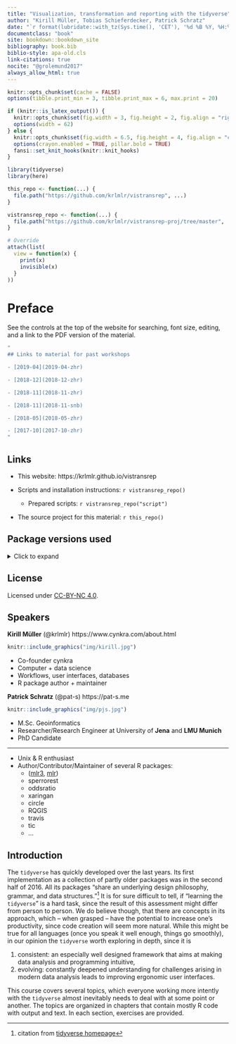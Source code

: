 ```yaml
---
title: "Visualization, transformation and reporting with the tidyverse"
author: "Kirill Müller, Tobias Schieferdecker, Patrick Schratz"
date: "`r format(lubridate::with_tz(Sys.time(), 'CET'), '%d %B %Y, %H:%M %Z')`"
documentclass: "book"
site: bookdown::bookdown_site
bibliography: book.bib
biblio-style: apa-old.cls
link-citations: true
nocite: "@grolemund2017"
always_allow_html: true
---
```


```r
knitr::opts_chunk$set(cache = FALSE)
options(tibble.print_min = 3, tibble.print_max = 6, max.print = 20)

if (knitr::is_latex_output()) {
  knitr::opts_chunk$set(fig.width = 3, fig.height = 2, fig.align = "right")
  options(width = 62)
} else {
  knitr::opts_chunk$set(fig.width = 6.5, fig.height = 4, fig.align = "center")
  options(crayon.enabled = TRUE, pillar.bold = TRUE)
  fansi::set_knit_hooks(knitr::knit_hooks)
}

library(tidyverse)
library(here)

this_repo <- function(...) {
  file.path("https://github.com/krlmlr/vistransrep", ...)
}

vistransrep_repo <- function(...) {
  file.path("https://github.com/krlmlr/vistransrep-proj/tree/master", ...)
}

# Override
attach(list(
  view = function(x) {
    print(x)
    invisible(x)
  }
))
```


# Preface {-}

See the controls at the top of the website for searching, font size, editing, and a link to the PDF version of the material.


```r
"
## Links to material for past workshops

- [2019-04](2019-04-zhr)

- [2018-12](2018-12-zhr)

- [2018-11](2018-11-zhr)

- [2018-11](2018-11-snb)

- [2018-05](2018-05-zhr)

- [2017-10](2017-10-zhr)
"
```

## Links {-}

- This website: https://krlmlr.github.io/vistransrep

- Scripts and installation instructions: `r vistransrep_repo()`
    - Prepared scripts: `r vistransrep_repo("script")`

- The source project for this material: `r this_repo()`

## Package versions used {-}

<details><summary>Click to expand</summary>

```r
library(tidyverse)
library(here)
```

```r
withr::with_options(list(width = 80), print(sessioninfo::session_info()))
```

</details>

## License {-}

Licensed under [CC-BY-NC 4.0](https://creativecommons.org/licenses/by-nc/4.0/).

## Speakers {-}

**Kirill Müller** (\@krlmlr) https://www.cynkra.com/about.html

```r
knitr::include_graphics("img/kirill.jpg")
```

- Co-founder cynkra
- Computer + data science
- Workflows, user interfaces, databases
- R package author + maintainer

**Patrick Schratz** (\@pat-s) https://pat-s.me

```r
knitr::include_graphics("img/pjs.jpg")
```

- M.Sc. Geoinformatics
- Researcher/Research Engineer at University of **Jena** and **LMU Munich**
- PhD Candidate

---

- Unix & R enthusiast
- Author/Contributor/Maintainer of several R packages: 
  - ([mlr3](https://github.com/mlr-org/mlr3), [mlr](https://github.com/mlr-org/mlr))
  - sperrorest
  - oddsratio
  - xaringan
  - circle
  - RQGIS
  - travis
  - tic
  - ...
  
## Introduction {-}

The `tidyverse` has quickly developed over the last years.
Its first implementation as a collection of partly older packages was in the second half of 2016.
All its packages "share an underlying design philosophy, grammar, and data structures."^[citation from [tidyverse homepage](https://www.tidyverse.org/)]
It is for sure difficult to tell, if "learning the `tidyverse`" is a hard task, since the result of this assessment might differ from person to person.
We do believe though, that there are concepts in its approach, which -- when grasped -- have the potential to increase one's productivity, since code creation will seem more natural.
While this might be true for all languages (once you speak it well enough, things go smoothly), in our opinion the `tidyverse` worth exploring in depth, since it is

1. consistent: an especially well designed framework that aims at making data analysis and programming intuitive,
2. evolving: constantly deepened understanding for challenges arising in modern data analysis leads to improving ergonomic user interfaces.

This course covers several topics, which everyone working more intently with the `tidyverse` almost inevitably needs to deal with at some point or another.
The topics are organized in chapters that contain mostly R code with output and text.
In each section, exercises are provided.
